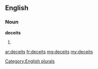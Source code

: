 ==English==

===Noun===
'''deceits'''

# {{plural of|deceit}}

[[Category:English plurals]]

[[ar:deceits]]
[[fr:deceits]]
[[mg:deceits]]
[[my:deceits]]